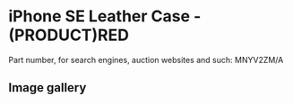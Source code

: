 
# iPhone SE Leather Case - (PRODUCT)RED

Part number, for search engines, auction websites and such: MNYV2ZM/A

## Image gallery

<div style={{ width: "768px" }}>
  <GalleryComponent
    images={[
      {
        original: "/everysource/MNYV2.png",
        thumbnail: "/everypreview/MNYV2.png",
      },
      {
        original: "/everysource/MNYV2_AV1_GOLD.png",
        thumbnail: "/everypreview/MNYV2_AV1_GOLD.png",
      },
      {
        original: "/everysource/MNYV2_AV1_SILVER.png",
        thumbnail: "/everypreview/MNYV2_AV1_SILVER.png",
      },
      {
        original: "/everysource/MNYV2_AV1_SPACE_GRAY.png",
        thumbnail: "/everypreview/MNYV2_AV1_SPACE_GRAY.png",
      }
    ]}
  />
</div>